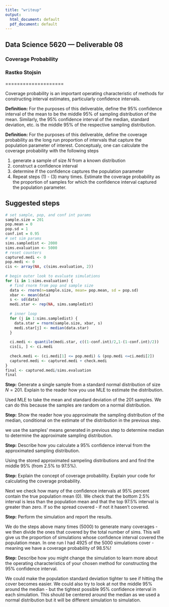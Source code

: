 ```yaml
---
title: "writeup"
output:
  html_document: default
  pdf_document: default
---
```


## Data Science 5620 --- Deliverable 08
### Coverage Probability
### Rastko Stojsin

====================

Coverage probability is an important operating characteristic of methods
for constructing interval estimates, particularly confidence intervals.

**Definition:** For the purposes of this deliverable, define the 95%
confidence interval of the mean to be the middle 95% of sampling
distribution of the mean. Similarly, the 95% confidence interval of the
median, standard deviation, etc. is the middle 95% of the respective
sampling distribution.

**Definition:** For the purposes of this deliverable, define the
coverage probability as the long run proportion of intervals that
capture the population parameter of interest. Conceptualy, one can
calculate the coverage probability with the following steps

1.  generate a sample of size *N* from a known distribution
2.  construct a confidence interval
3.  determine if the confidence captures the population parameter
4.  Repeat steps (1) - (3) many times. Estimate the coverage probability
    as the proportion of samples for which the confidence interval
    captured the population parameter.

Suggested steps
---------------

```r
# set sample, pop, and conf int params
sample.size = 201
pop.mean = 0
pop.sd = 1
conf.int = 0.95
# set sim params
sims.sampledist <- 2000
sims.evaluation <- 5000
# reset counters
captured.medi <- 0 
pop.medi <- 0
cis <- array(NA, c(sims.evaluation, 2))
  
# begin outer look to evaluate simulations
for (i in 1:sims.evaluation) {
  # find rnorm from pop and sample size
  data <- rnorm(n=sample.size, mean= pop.mean, sd = pop.sd)
  xbar <- mean(data)
  s <- sd(data)
  medi.star <- rep(NA, sims.sampledist)
  
  # inner loop
  for (j in 1:sims.sampledist) {
    data.star = rnorm(sample.size, xbar, s)
    medi.star[j] <- median(data.star)
  }
  
  ci.medi <- quantile(medi.star, c((1-conf.int)/2,1-(1-conf.int)/2))
  cis[i, ] <- ci.medi
  
  check.medi <- (ci.medi[1] <= pop.medi) & (pop.medi <=ci.medi[2])
  captured.medi <- captured.medi + check.medi
}
final <- captured.medi/sims.evaluation
final
```


**Step:** Generate a single sample from a standard normal distribution
of size *N* = 201. Explain to the reader how you use MLE to estimate the
distribution.

Used MLE to take the mean and standard deviation of the 201 samples. We can do this because the samples are random on a normal distribution.


**Step:** Show the reader how you approximate the sampling distribution
of the median, conditional on the estimate of the distribution in the
previous step.

we use the samples' means generated in previous step to determine median to determine the approximate sampling distribution.


**Step:** Describe how you calculate a 95% confidence interval from the
approximated sampling distribution.

Using the stored approximated sampeling distributions and and find the middle 95% (from 2.5% to 97.5%).


**Step:** Explain the concept of coverage probability. Explain your code
for calculating the coverage probability.

Next we check how many of the confidence intervals at 95% percent contain the true population mean (0). We check that the bottom 2.5% interval is less than the population mean and that the top 97.5% interval is greater than zero. If so the spread covered - if not it hasen't covered.


**Step:** Perform the simulation and report the results.

We do the steps above many times (5000) to generate many coverages - we then divide the ones that covered by the total number of sims. This will give us the proportion of simulations whose confidence interval covered the population mean. In one run I had 4925 of the 5000 simulations cover - meaning we have a coverage probability of 98.5%!


**Step:** Describe how you might change the simulation to learn more
about the operating characteristics of your chosen method for
constructing the 95% confidence interval.

We could make the population standard deviation tighter to see if hitting the cover becomes easier. We could also try to look at not the middle 95% around the median - but the tightest possible 95% confidence interval in each simulation. This should be centered around the median as we used a normal distribution but it will be different simulation to simulation.


